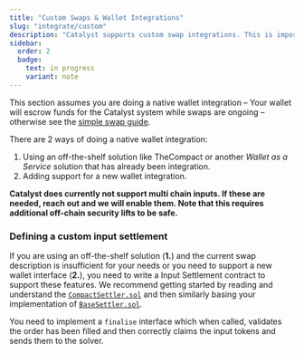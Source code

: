 ```yaml
---
title: "Custom Swaps & Wallet Integrations"
slug: "integrate/custom"
description: "Catalyst supports custom swap integrations. This is important for Catalyst to aid with chain abstraction in your application. Whether it be a native wallet integration or a many to many swap."
sidebar:
  order: 2
  badge:
    text: in progress
    variant: note
---
```


This section assumes you are doing a native wallet integration – Your wallet will escrow funds for the Catalyst system while swaps are ongoing – otherwise see the [simple swap guide](/integrate).

There are 2 ways of doing a native wallet integration:

1. Using an off-the-shelf solution like TheCompact or another _Wallet as a Service_ solution that has already been integration.
2. Adding support for a new wallet integration.

**Catalyst does currently not support multi chain inputs. If these are needed, reach out and we will enable them. Note that this requires additional off-chain security lifts to be safe.**

### Defining a custom input settlement

If you are using an off-the-shelf solution (**1.**) and the current swap description is insufficient for your needs or you need to support a new wallet interface (**2.**), you need to write a Input Settlement contract to support these features. We recommend getting started by reading and understand the [`CompactSettler.sol`](https://github.com/catalystsystem/catalyst-intent/blob/main/src/settlers/compact/CompactSettler.sol) and then similarly basing your implementation of [`BaseSettler.sol`](https://github.com/catalystsystem/catalyst-intent/blob/main/src/settlers/BaseSettler.sol).

You need to implement a `finalise` interface which when called, validates the order has been filled and then correctly claims the input tokens and sends them to the solver.